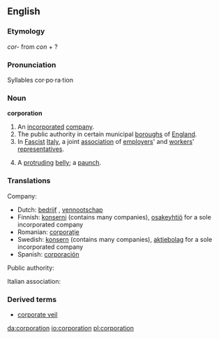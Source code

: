 {{wikipedia}}
==English==

===Etymology===
{{Lat}} ''cor-'' from ''con'' + ?

===Pronunciation===
Syllables
cor·po·ra·tion

===Noun===
'''corporation'''

#An [[incorporated]] [[company]].
#The public authority in certain municipal [[boroughs]] of [[England]].
#In [[Fascist]] [[Italy]], a joint [[association]] of [[employers]]' and [[workers]]' [[representatives]].
# {{US}} {{slang}} A [[protruding]] [[belly]]; a [[paunch]].

===Translations===
Company:

*Dutch: [[bedrijf]] {{n}}, [[vennootschap]] {{n}}
*Finnish: [[konserni]] (contains many companies), [[osakeyhtiö]] for a sole incorporated company
*Romanian: [[corporaţie]] {{f}}
*Swedish: [[konsern]] (contains many companies), [[aktiebolag]] for a sole incorporated company
*Spanish: [[corporación]]

Public authority:

Italian association:

===Derived terms===
* [[corporate veil]]

[[da:corporation]]
[[io:corporation]]
[[pl:corporation]]